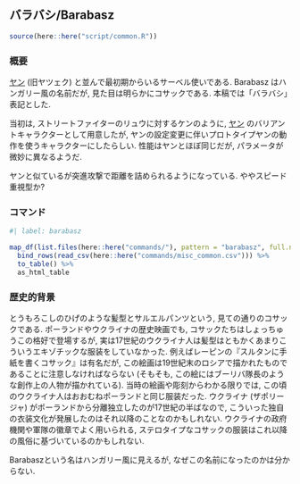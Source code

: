 ## バラバシ/Barabasz {#sec-Barabasz}

```r
source(here::here("script/common.R"))
```

### 概要 {-}

[ヤン](#Jan) (旧ヤツェク) と並んで最初期からいるサーベル使いである. Barabasz はハンガリー風の名前だが, 見た目は明らかにコサックである. 本稿では「バラバシ」表記とした.

当初は, ストリートファイターのリュウに対するケンのように, [ヤン](#Jan) のバリアントキャラクターとして用意したが, ヤンの設定変更に伴いプロトタイプヤンの動作を使うキャラクターにしたらしい. 性能はヤンとほぼ同じだが, パラメータが微妙に異なるようだ.

ヤンと似ているが突進攻撃で距離を詰められるようになっている. ややスピード重視型か?

### コマンド {-}

```r
#| label: barabasz

map_df(list.files(here::here("commands/"), pattern = "barabasz", full.names = T), read_csv) %>%
  bind_rows(read_csv(here::here("commands/misc_common.csv"))) %>%
  to_table() %>%
  as_html_table
```

### 歴史的背景 {-}

とうもろこしのひげのような髪型とサルエルパンツという, 見ての通りのコサックである. ポーランドやウクライナの歴史映画でも, コサックたちはしょっちゅうこの格好で登場するが, 実は17世紀のウクライナ人は髪型はともかくあまりこういうエキゾチックな服装をしていなかった. 例えばレーピンの『スルタンに手紙を書くコサック』は有名だが, この絵画は19世紀末のロシアで描かれたものであることに注意しなければならない (そもそも, この絵にはブーリバ隊長のような創作上の人物が描かれている). 当時の絵画や彫刻からわかる限りでは, この頃のウクライナ人はおおむねポーランドと同じ服装だった. ウクライナ (ザポリージャ) がポーランドから分離独立したのが17世紀の半ばなので, こういった独自の衣装文化が発展したのはそれ以降のことなのかもしれない. ウクライナの政府機関や軍隊の徽章でよく用いられる, ステロタイプなコサックの服装はこれ以降の風俗に基づいているのかもしれない.

Barabaszという名はハンガリー風に見えるが, なぜこの名前になったのかは分からない.
